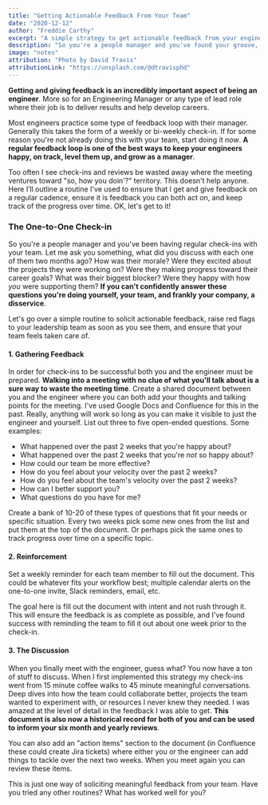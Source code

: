 ```yaml
---
title: "Getting Actionable Feedback From Your Team"
date: "2020-12-12"
author: "Freddie Carthy"
excerpt: "A simple strategy to get actionable feedback from your engineers."
description: "So you're a people manager and you've found your groove, but you're finding it hard to get actionable feedback from your team. I'd like to share a simple strategy to ensure you and your team members are always on the same page."
image: "notes"
attribution: "Photo by David Travis"
attributionLink: "https://unsplash.com/@dtravisphd"
---
```


**Getting and giving feedback is an incredibly important aspect of being an engineer**. More so for an Engineering Manager or any type of lead role where their job is to deliver results and help develop careers.

Most engineers practice some type of feedback loop with their manager. Generally this takes the form of a weekly or bi-weekly check-in. If for some reason you're not already doing this with your team, start doing it _now_. **A regular feedback loop is one of the best ways to keep your engineers happy, on track, level them up, and grow as a manager**.

Too often I see check-ins and reviews be wasted away where the meeting ventures toward "so, how you doin'?" territory. This doesn't help anyone. Here I’ll outline a routine I've used to ensure that I get and give feedback on a regular cadence, ensure it is feedback you can both act on, and keep track of the progress over time. OK, let's get to it!

### The One-to-One Check-in

So you're a people manager and you've been having regular check-ins with your team. Let me ask you something, what did you discuss with each one of them two months ago? How was their morale? Were they excited about the projects they were working on? Were they making progress toward their career goals? What was their biggest blocker? Were they happy with how _you_ were supporting them? **If you can't confidently answer these questions you're doing yourself, your team, and frankly your company, a disservice**.

Let's go over a simple routine to solicit actionable feedback, raise red flags to your leadership team as soon as you see them, and ensure that your team feels taken care of.

#### 1. Gathering Feedback
In order for check-ins to be successful both you and the engineer must be prepared. **Walking into a meeting with no clue of what you'll talk about is a sure way to waste the meeting time**. Create a shared document between you and the engineer where you can both add your thoughts and talking points for the meeting. I've used Google Docs and Confluence for this in the past. Really, anything will work so long as you can make it visible to just the engineer and yourself. List out three to five open-ended questions. Some examples:

- What happened over the past 2 weeks that you're happy about?
- What happened over the past 2 weeks that you're _not_ so happy about?
- How could our team be more effective?
- How do you feel about your velocity over the past 2 weeks?
- How do you feel about the team's velocity over the past 2 weeks?
- How can I better support you?
- What questions do you have for me?

Create a bank of 10-20 of these types of questions that fit your needs or specific situation. Every two weeks pick some new ones from the list and put them at the top of the document. Or perhaps pick the same ones to track progress over time on a specific topic.

#### 2. Reinforcement
Set a weekly reminder for each team member to fill out the document. This could be whatever fits your workflow best; multiple calendar alerts on the one-to-one invite, Slack reminders, email, etc.

The goal here is fill out the document with intent and not rush through it. This will ensure the feedback is as complete as possible, and I've found success with reminding the team to fill it out about one week prior to the check-in.

#### 3. The Discussion
When you finally meet with the engineer, guess what? You now have a ton of stuff to discuss. When I first implemented this strategy my check-ins went from 15 minute coffee walks to 45 minute meaningful conversations. Deep dives into how the team could collaborate better, projects the team wanted to experiment with, or resources I never knew they needed. I was amazed at the level of detail in the feedback I was able to get. **This document is also now a historical record for both of you and can be used to inform your six month and yearly reviews**.

You can also add an "action items" section to the document (in Confluence these could create Jira tickets) where either you or the engineer can add things to tackle over the next two weeks. When you meet again you can review these items.

This is just one way of soliciting meaningful feedback from your team. Have you tried any other routines? What has worked well for you?
